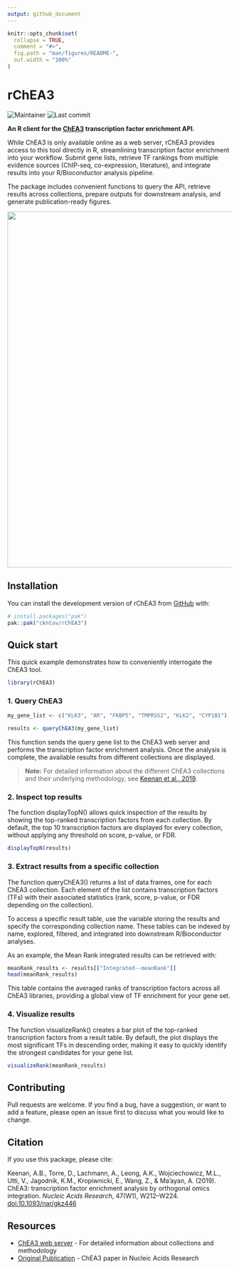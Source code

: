 ```yaml
---
output: github_document
---
```


<!-- README.md is generated from README.Rmd. Please edit that file -->

```r
knitr::opts_chunk$set(
  collapse = TRUE,
  comment = "#>",
  fig.path = "man/figures/README-",
  out.width = "100%"
)
```

# rChEA3

![Maintainer](https://img.shields.io/badge/maintainer-ckntav-blue)
![Last commit](https://img.shields.io/github/last-commit/ckntav/rChEA3)

**An R client for the [ChEA3](https://maayanlab.cloud/chea3/) transcription factor enrichment API.**

While ChEA3 is only available online as a web server, rChEA3 provides access to this tool directly in R, streamlining transcription factor enrichment into your workflow. Submit gene lists, retrieve TF rankings from multiple evidence sources (ChIP-seq, co-expression, literature), and integrate results into your R/Bioconductor analysis pipeline.

The package includes convenient functions to query the API, retrieve results across collections, prepare outputs for downstream analysis, and generate publication-ready figures.

<p align="center"><img src="man/figures/20250925_graphical_abstract_rChEA3_v1.png" width="800"/></p>

## Installation

You can install the development version of rChEA3 from [GitHub](https://github.com/) with:

``` r
# install.packages("pak")
pak::pak("ckntav/rChEA3")
```

## Quick start

This quick example demonstrates how to conveniently interrogate the ChEA3 tool.

```r
library(rChEA3)
```

### 1. Query ChEA3

```r
my_gene_list <- c("KLK3", "AR", "FKBP5", "TMPRSS2", "KLK2", "CYP1B1")

results <- queryChEA3(my_gene_list)
```

This function sends the query gene list to the ChEA3 web server and performs the transcription factor enrichment analysis.
Once the analysis is complete, the available results from different collections are displayed.

> **Note:** For detailed information about the different ChEA3 collections and their underlying methodology, see [Keenan et al., 2019](https://doi.org/10.1093/nar/gkz446).


### 2. Inspect top results

The function displayTopN() allows quick inspection of the results by showing the top-ranked transcription factors from each collection.
By default, the top 10 transcription factors are displayed for every collection, without applying any threshold on score, p-value, or FDR.

```r
displayTopN(results)
```

### 3. Extract results from a specific collection

The function queryChEA3() returns a list of data frames, one for each ChEA3 collection.
Each element of the list contains transcription factors (TFs) with their associated statistics (rank, score, p-value, or FDR depending on the collection).

To access a specific result table, use the variable storing the results and specify the corresponding collection name. These tables can be indexed by name, explored, filtered, and integrated into downstream R/Bioconductor analyses.

As an example, the Mean Rank integrated results can be retrieved with:

```r
meanRank_results <- results[["Integrated--meanRank"]]
head(meanRank_results)
```

This table contains the averaged ranks of transcription factors across all ChEA3 libraries, providing a global view of TF enrichment for your gene set.

### 4. Visualize results

The function visualizeRank() creates a bar plot of the top-ranked transcription factors from a result table.
By default, the plot displays the most significant TFs in descending order, making it easy to quickly identify the strongest candidates for your gene list.

```r
visualizeRank(meanRank_results)
```

## Contributing

Pull requests are welcome. If you find a bug, have a suggestion, or want to
add a feature, please open an issue first to discuss what you would like
to change.

## Citation
If you use this package, please cite:

Keenan, A.B., Torre, D., Lachmann, A., Leong, A.K., Wojciechowicz, M.L., Utti, V., Jagodnik, K.M., Kropiwnicki, E., Wang, Z., & Ma'ayan, A. (2019). ChEA3: transcription factor enrichment analysis by orthogonal omics integration. *Nucleic Acids Research*, 47(W1), W212–W224. [doi:10.1093/nar/gkz446](https://doi.org/10.1093/nar/gkz446)

## Resources
- [ChEA3 web server](https://maayanlab.cloud/chea3/) - For detailed information about collections and methodology
- [Original Publication](https://doi.org/10.1093/nar/gkz446) - ChEA3 paper in Nucleic Acids Research

